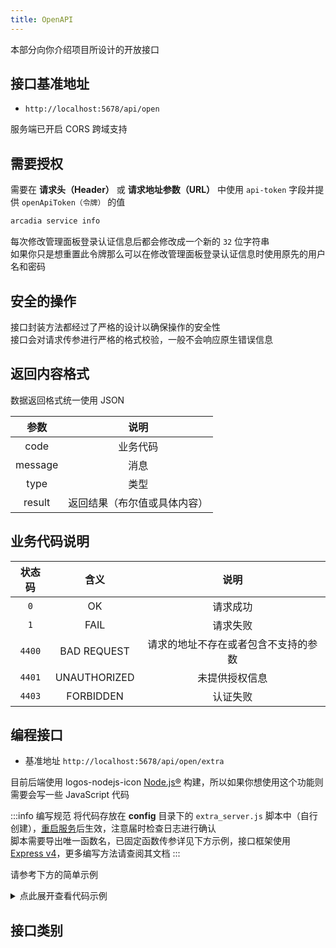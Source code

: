 ```yaml
---
title: OpenAPI
---
```


本部分向你介绍项目所设计的开放接口

## 接口基准地址

- `http://localhost:5678/api/open`

服务端已开启 CORS 跨域支持

## 需要授权

需要在 **请求头（Header）** 或 **请求地址参数（URL）** 中使用 `api-token` 字段并提供 `openApiToken（令牌）` 的值

```bash title="获取令牌的方法"
arcadia service info
```
每次修改管理面板登录认证信息后都会修改成一个新的 `32` 位字符串  
如果你只是想重置此令牌那么可以在修改管理面板登录认证信息时使用原先的用户名和密码

## 安全的操作

接口封装方法都经过了严格的设计以确保操作的安全性  
接口会对请求传参进行严格的格式校验，一般不会响应原生错误信息

## 返回内容格式

数据返回格式统一使用 JSON

<APITable>

| 参数 | 说明 |
| :----: | :-----: |
|  code  | 业务代码 |
|  message | 消息 |
|  type | 类型 |
|  result | 返回结果（布尔值或具体内容） |

</APITable>

## 业务代码说明

<APITable>

|  状态码  |         含义           | 说明                             |
| :-----: | :-------------------: | :-----------------------------: |
|  `0`    |          OK           | 请求成功                          |
|  `1`    |         FAIL          | 请求失败                          |
|  `4400` |      BAD REQUEST      | 请求的地址不存在或者包含不支持的参数   |
|  `4401` |     UNAUTHORIZED      | 未提供授权信息                     |
|  `4403` |       FORBIDDEN       | 认证失败                          |

</APITable>

## 编程接口

- 基准地址 `http://localhost:5678/api/open/extra`

目前后端使用 <Icon size={22}>logos-nodejs-icon</Icon> [Node.js®](https://nodejs.org) 构建，所以如果你想使用这个功能则需要会写一些 JavaScript 代码

:::info 编写规范
将代码存放在 **config** 目录下的 `extra_server.js` 脚本中（自行创建），[重启服务](/docs/cli/server/service#开启重启服务)后生效，注意届时检查日志进行确认  
脚本需要导出唯一函数名，已固定函数传参详见下方示例，接口框架使用 [Express v4](https://expressjs.com)，更多编写方法请查阅其文档
:::

请参考下方的简单示例

<details>
<summary>点此展开查看代码示例</summary>

```jsx language=javascript title="extra_server.js" showLineNumbers
async function Main(api, resTemplate, logger) {
    // api express框架实例
    // resTemplate 接口响应内置模板（具体详见 src/core/http/index.js，也可以自定义）
    // logger 日志组件，支持分级（info、warn、debug、error、fatal），之后你可以在 server.log 中查看

    api.get('/test1', function (request, response) {
        // queryParams = request.query
        try {
            const msg = '/api/open/extra/test1 GET 接口请求成功'
            response.send(resTemplate.okData(msg)) // 请求成功
            logger.info(msg)
        } catch (e) {
            response.send(resTemplate.fail(e.message)) // 请求失败
        }
    })
    api.post('/test2', function (request, response) {
        // bodyParams = request.body
        try {
            const msg = '/api/open/extra/test2 POST 接口请求成功'
            response.send(resTemplate.okData(msg)) // 请求成功
            logger.info(msg)
        } catch (e) {
            response.send(resTemplate.fail(e.message)) // 请求失败
        }
    })
}

module.exports = Main
```

</details>

## 接口类别


<DocCardList />
